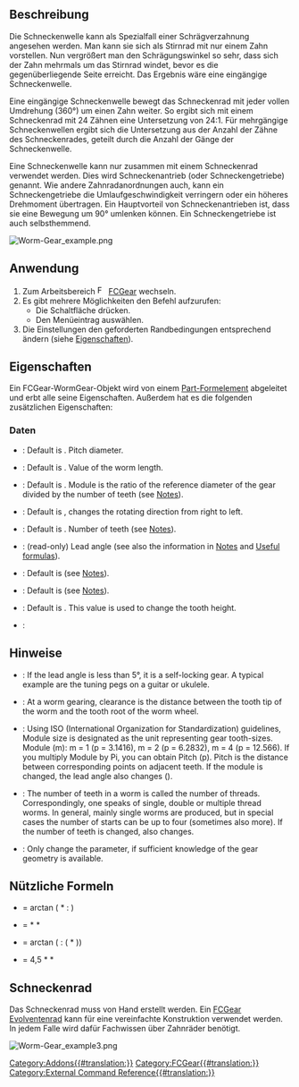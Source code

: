 <languages/>

{{Docnav/de
|[[FCGear_CrownGear/de|Kronenrad]] 
|[[FCGear_TimingGear/de|Zahnriemenscheibe]] 
|[[FCGear_Workbench/de|FCGear]]
|IconL=FCGear_CrownGear.svg
|IconR=FCGear_TimingGear.svg
|IconC=FCGear_workbench_icon.svg
}}

{{GuiCommand/de
|Name=FCGear WormGear
|Name/de=FCGear WormGear
|MenuLocation=Gear → Worm Gear
|Workbenches=[[FCGear_Workbench/de|FCGear]]
|Shortcut=Kein
|Version=v0.16
|SeeAlso=[[PartDesign_InvoluteGear/de|PartDesign Evolventenrad]]
}}

==Beschreibung==

Die Schneckenwelle kann als Spezialfall einer Schrägverzahnung angesehen werden. Man kann sie sich als Stirnrad mit nur einem Zahn vorstellen. Nun vergrößert man den  Schrägungswinkel so sehr, dass sich der Zahn mehrmals um das Stirnrad windet, bevor es die gegenüberliegende Seite erreicht. Das Ergebnis wäre eine eingängige Schneckenwelle.

Eine eingängige Schneckenwelle bewegt das Schneckenrad mit jeder vollen Umdrehung (360°) um einen Zahn weiter. So ergibt sich mit einem Schneckenrad mit 24 Zähnen eine Untersetzung von 24:1. Für mehrgängige Schneckenwellen ergibt sich die Untersetzung aus der Anzahl der Zähne des Schneckenrades, geteilt durch die Anzahl der Gänge der Schneckenwelle.

Eine Schneckenwelle kann nur zusammen mit einem Schneckenrad verwendet werden. Dies wird Schneckenantrieb (oder Schneckengetriebe) genannt. Wie andere Zahnradanordnungen auch, kann ein Schneckengetriebe die Umlaufgeschwindigkeit verringern oder ein höheres Drehmoment übertragen. Ein Hauptvorteil von Schneckenantrieben ist, dass sie eine Bewegung um 90° umlenken können. Ein Schneckengetriebe ist auch selbsthemmend.

[[Image:Worm-Gear_example.png]]
{{Caption|Dreigängige Schneckenwelle (3 Zähne)}}

==Anwendung==

# Zum Arbeitsbereich [[Image:FCGear_workbench_icon.svg|16px]] [[FCGear_Workbench/de|FCGear]] wechseln.
# Es gibt mehrere Möglichkeiten den Befehl aufzurufen:
#* Die Schaltfläche {{Button|[[File:FCGear_WormGear.svg|16px]] [[FCGear_WormGear/de|Worm Gear]]}} drücken.
#* Den Menüeintrag {{MenuCommand|Gear → [[File:FCGear_WormGear.svg|16px]] Worm Gear}} auswählen.
# Die Einstellungen den geforderten Randbedingungen entsprechend ändern (siehe [[#Eigenschaften|Eigenschaften]]).

==Eigenschaften==

Ein FCGear-WormGear-Objekt wird von einem [[Part_Feature/de|Part-Formelement]] abgeleitet und erbt alle seine Eigenschaften. Außerdem hat es die folgenden zusätzlichen Eigenschaften:

===Daten===

{{Properties_Title|base}}

* {{PropertyData|diameter|Length}}: Default is {{Value|5 mm}}. Pitch diameter.
* {{PropertyData|height|Length}}: Default is {{Value|5 mm}}. Value of the worm length.
* {{PropertyData|module|Length}}: Default is {{Value|1 mm}}. Module is the ratio of the reference diameter of the gear divided by the number of teeth (see [[#Notes|Notes]]).
* {{PropertyData|reverse_pitch|Bool}}: Default is {{False}}, {{True}} changes the rotating direction from right to left.
* {{PropertyData|teeth|Integer}}: Default is {{Value|3}}. Number of teeth (see [[#Notes|Notes]]).

{{Properties_Title|computed}}

* {{PropertyData|beta|Angle}}: (read-only) Lead angle (see also the information in [[#Notes|Notes]] and [[#Useful_formulas|Useful formulas]]).

{{Properties_Title|involute}}

* {{PropertyData|pressure_angle|Angle}}: Default is {{Value|20 °}} (see [[#Notes|Notes]]).

{{Properties_Title|tolerance}}

* {{PropertyData|clearance|Float}}: Default is {{Value|0.25}} (see [[#Notes|Notes]]).
* {{PropertyData|head|Float}}: Default is {{Value|0}}. This value is used to change the tooth height.

{{Properties_Title|version}}

* {{PropertyData|version|String}}:

==Hinweise==

* {{Emphasis|beta}}: If the lead angle is less than 5°, it is a self-locking gear. A typical example are the tuning pegs on a guitar or ukulele.
* {{Emphasis|clearance}}: At a worm gearing, clearance is the distance between the tooth tip of the worm and the tooth root of the worm wheel.
* {{Emphasis|module}}: Using ISO (International Organization for Standardization) guidelines, Module size is designated as the unit representing gear tooth-sizes. Module (m): m = 1 (p = 3.1416), m = 2 (p = 6.2832), m = 4 (p = 12.566). If you multiply Module by Pi, you can obtain Pitch (p). Pitch is the distance between corresponding points on adjacent teeth. If the module is changed, the lead angle also changes ({{Emphasis|beta}}).
* {{Emphasis|teeth}}: The number of teeth in a worm is called the number of threads. Correspondingly, one speaks of single, double or multiple thread worms. In general, mainly single worms are produced, but in special cases the number of starts can be up to four (sometimes also more). If the number of teeth is changed, {{Emphasis|beta}} also changes.
* {{Emphasis|pressure_parameter}}: Only change the parameter, if sufficient knowledge of the gear geometry is available.

==Nützliche Formeln==

*{{Emphasis|beta (lead angle)}} = arctan ({{Emphasis|module}} * {{Emphasis|teeth}} : {{Emphasis|pitchdiameter (diameter)}})
*{{Emphasis|axial pitch}} = {{Emphasis|pi}} * {{Emphasis|module}} * {{Emphasis|teeth}}
*{{Emphasis|beta (lead angle)}} = arctan ({{Emphasis|axial pitch}} : ({{Emphasis|pitchdiameter (diameter)}} * {{Emphasis|pi}}))
*{{Emphasis|worm length}} = 4,5 * {{Emphasis|module}} * {{Emphasis|pi}}

==Schneckenrad==

Das Schneckenrad muss von Hand erstellt werden. Ein [[FCGear_InvoluteGear/de|FCGear Evolventenrad]] kann für eine vereinfachte Konstruktion verwendet werden. In jedem Falle wird dafür Fachwissen über Zahnräder benötigt.

[[Image:Worm-Gear example3.png]]
{{Caption|Schneckenwelle mit Schneckenrad}}


{{Docnav/de
|[[FCGear_CrownGear/de|Kronenrad]] 
|[[FCGear_TimingGear/de|Zahnriemenscheibe]] 
|[[FCGear_Workbench/de|FCGear]]
|IconL=FCGear_CrownGear.svg
|IconR=FCGear_TimingGear.svg
|IconC=FCGear_workbench_icon.svg
}}

[[Category:Addons{{#translation:}}]]
[[Category:FCGear{{#translation:}}]]
[[Category:External Command Reference{{#translation:}}]]